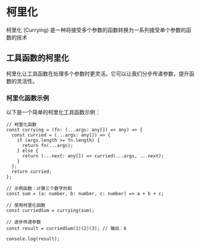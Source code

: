 # 柯里化

柯里化 (Currying) 是一种将接受多个参数的函数转换为一系列接受单个参数的函数的技术

## 工具函数的柯里化

柯里化让工具函数在处理多个参数时更灵活。它可以让我们分步传递参数，提升函数的灵活性。

### 柯里化函数示例

以下是一个简单的柯里化工具函数示例：

```tsx
// 柯里化函数
const currying = (fn: (...args: any[]) => any) => {
  const curried = (...args: any[]) => {
    if (args.length >= fn.length) {
      return fn(...args);
    } else {
      return (...next: any[]) => curried(...args, ...next);
    }
  };
  return curried;
};

// 示例函数：计算三个数字的和
const sum = (a: number, b: number, c: number) => a + b + c;

// 使用柯里化函数
const curriedSum = currying(sum);

// 逐步传递参数
const result = curriedSum(1)(2)(3); // 输出：6

console.log(result);
```